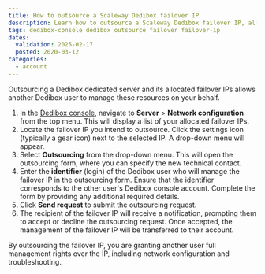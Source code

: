 ```yaml
---
title: How to outsource a Scaleway Dedibox failover IP
description: Learn how to outsource a Scaleway Dedibox failover IP, allowing another user to manage it on your behalf.
tags: dedibox-console dedibox outsource failover failover-ip
dates:
  validation: 2025-02-17
  posted: 2020-03-12
categories:
  - account
---
```


Outsourcing a Dedibox dedicated server and its allocated failover IPs allows another Dedibox user to manage these resources on your behalf.

1. In the [Dedibox console](https://console.online.net/), navigate to **Server** > **Network configuration** from the top menu. This will display a list of your allocated failover IPs.
2. Locate the failover IP you intend to outsource. Click the settings icon (typically a gear icon) next to the selected IP. A drop-down menu will appear.
3. Select **Outsourcing** from the drop-down menu. This will open the outsourcing form, where you can specify the new technical contact.
4. Enter the **identifier** (login) of the Dedibox user who will manage the failover IP in the outsourcing form. Ensure that the identifier corresponds to the other user's Dedibox console account. Complete the form by providing any additional required details.
5. Click **Send request** to submit the outsourcing request.
6. The recipient of the failover IP will receive a notification, prompting them to accept or decline the outsourcing request. Once accepted, the management of the failover IP will be transferred to their account.

<Message type="important">
  By outsourcing the failover IP, you are granting another user full management rights over the IP, including network configuration and troubleshooting.
</Message>